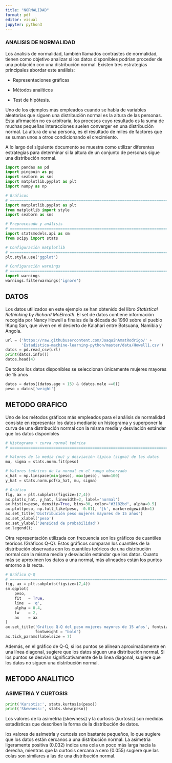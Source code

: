 ---
title: "NORMALIDAD"
format: pdf
editor: visual
jupyter: python3
---

### ANALISIS DE NORMALIDAD

Los ánalisis de normalidad, también llamados contrastes de normalidad, tienen como objetivo analizar si los datos disponibles podrían proceder de una población con una distribución normal. Existen tres estrategias principales abordar este análisis:

-   Representaciones gráficas

-   Métodos analíticos

-   Test de hipótesis.

Uno de los ejemplos más empleados cuando se habla de variables aleatorias que siguen una distribución normal es la altura de las personas. Esta afirmación no es arbitraria, los procesos cuyo resultado es la suma de muchas pequeñas interacciones suelen converger en una distribución normal. La altura de una persona, es el resultado de miles de factores que se suman unos a otros condicionando el crecimiento.

A lo largo del siguiente documento se muestra como utilizar diferentes estrategias para determinar si la altura de un conjunto de personas sigue una distribución normal.

```{python}
import pandas as pd
import pingouin as pg
import seaborn as sns
import matplotlib.pyplot as plt
import numpy as np

# Gráficos
# ==============================================================================
import matplotlib.pyplot as plt
from matplotlib import style
import seaborn as sns

# Preprocesado y análisis
# ==============================================================================
import statsmodels.api as sm
from scipy import stats

# Configuración matplotlib
# ==============================================================================
plt.style.use('ggplot')

# Configuración warnings
# ==============================================================================
import warnings
warnings.filterwarnings('ignore')
```

## DATOS

Los datos utilizados en este ejemplo se han obtenido del libro *Statistical Rethinking by Richard McElreath*. El set de datos contiene información recogida por Nancy Howell a finales de la década de 1960 sobre el pueblo !Kung San, que viven en el desierto de Kalahari entre Botsuana, Namibia y Angola.

```{python}
url = ('https://raw.githubusercontent.com/JoaquinAmatRodrigo/' +
       'Estadistica-machine-learning-python/master/data/Howell1.csv')
datos = pd.read_csv(url)
print(datos.info())
datos.head(4)
```

De todos los datos disponibles se seleccionan únicamente mujeres mayores de 15 años

```{python}
datos = datos[(datos.age > 15) & (datos.male ==0)]
peso = datos['weight']
```

## METODO GRAFICO

Uno de los métodos gráficos más empleados para el análisis de normalidad consiste en representar los datos mediante un histograma y superponer la curva de una distribución normal con la misma media y desviación estándar que los datos disponibles

```{python}
# Histograma + curva normal teórica
# ==============================================================================

# Valores de la media (mu) y desviación típica (sigma) de los datos
mu, sigma = stats.norm.fit(peso)

# Valores teóricos de la normal en el rango observado
x_hat = np.linspace(min(peso), max(peso), num=100)
y_hat = stats.norm.pdf(x_hat, mu, sigma)

# Gráfico
fig, ax = plt.subplots(figsize=(7,4))
ax.plot(x_hat, y_hat, linewidth=2, label='normal')
ax.hist(x=peso, density=True, bins=30, color="#3182bd", alpha=0.5)
ax.plot(peso, np.full_like(peso, -0.01), '|k', markeredgewidth=1)
ax.set_title('Distribución peso mujeres mayores de 15 años')
ax.set_xlabel('peso')
ax.set_ylabel('Densidad de probabilidad')
ax.legend();

```

Otra representación utilizada con frecuencia son los gráficos de cuantiles teóricos (Gráficos Q-Q). Estos gráficos comparan los cuantiles de la distribución observada con los cuantiles teóricos de una distribución normal con la misma media y desviación estándar que los datos. Cuanto más se aproximen los datos a una normal, más alineados están los puntos entorno a la recta.

```{python}
# Gráfico Q-Q
# ==============================================================================
fig, ax = plt.subplots(figsize=(7,4))
sm.qqplot(
    peso,
    fit   = True,
    line  = 'q',
    alpha = 0.4,
    lw    = 2,
    ax    = ax
)
ax.set_title('Gráfico Q-Q del peso mujeres mayores de 15 años', fontsize = 10,
             fontweight = "bold")
ax.tick_params(labelsize = 7)
```

Además, en el gráfico de Q-Q, si los puntos se alinean aproximadamente en una línea diagonal, sugiere que los datos siguen una distribución normal. Si los puntos se desvían significativamente de la línea diagonal, sugiere que los datos no siguen una distribución normal.

## METODO ANALITICO

### ASIMETRIA Y CURTOSIS

```{python}
print('Kursotis:', stats.kurtosis(peso))
print('Skewness:', stats.skew(peso))
```

Los valores de la asimetría (skewness) y la curtosis (kurtosis) son medidas estadísticas que describen la forma de la distribución de datos.

los valores de asimetría y curtosis son bastante pequeños, lo que sugiere que los datos están cercanos a una distribución normal. La asimetría ligeramente positiva (0.032) indica una cola un poco más larga hacia la derecha, mientras que la curtosis cercana a cero (0.055) sugiere que las colas son similares a las de una distribución normal.

